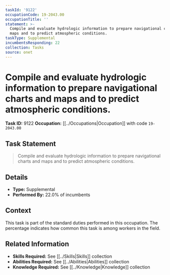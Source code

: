 ```yaml
---
taskId: '9122'
occupationCode: 19-2043.00
occupationTitle: ''
statement: >-
  Compile and evaluate hydrologic information to prepare navigational charts and
  maps and to predict atmospheric conditions.
taskType: Supplemental
incumbentsResponding: 22
collection: Tasks
source: onet
---
```

# Compile and evaluate hydrologic information to prepare navigational charts and maps and to predict atmospheric conditions.

**Task ID:** 9122
**Occupation:** [[../Occupations|Occupation]] with code `19-2043.00`

## Task Statement

> Compile and evaluate hydrologic information to prepare navigational charts and maps and to predict atmospheric conditions.

## Details

- **Type:** Supplemental
- **Performed By:** 22.0% of incumbents

## Context

This task is part of the standard duties performed in this occupation. The percentage indicates how common this task is among workers in the field.

## Related Information

- **Skills Required:** See [[../Skills|Skills]] collection
- **Abilities Required:** See [[../Abilities|Abilities]] collection
- **Knowledge Required:** See [[../Knowledge|Knowledge]] collection

